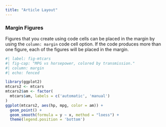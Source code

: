 ```yaml
---
title: "Article Layout"
---
```


### Margin Figures

Figures that you create using code cells can be placed in the margin by using the `column: margin` code cell option. If the code produces more than one figure, each of the figures will be placed in the margin.

```r
#| label: fig-mtcars
#| fig-cap: "MPG vs horsepower, colored by transmission."
#| column: margin
#| echo: fenced

library(ggplot2)
mtcars2 <- mtcars
mtcars2$am <- factor(
  mtcars$am, labels = c('automatic', 'manual')
)
ggplot(mtcars2, aes(hp, mpg, color = am)) +
  geom_point() +
  geom_smooth(formula = y ~ x, method = "loess") +
  theme(legend.position = 'bottom')
```

